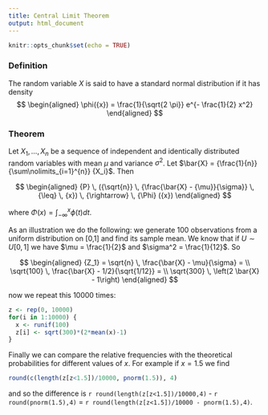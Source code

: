 ---
title: Central Limit Theorem
output: html_document
---

```{r setup, include=FALSE}
knitr::opts_chunk$set(echo = TRUE)
```

### Definition

The random variable $X$ is said to have a standard normal distribution if it has density
$$
\begin{aligned}
\phi({x}) = \frac{1}{\sqrt{2 \pi}} e^{- \frac{1}{2} x^2}
\end{aligned}
$$

### Theorem
Let $X_1,...,X_n$ be a sequence of independent and identically distributed random variables with mean $\mu$ and variance $\sigma^2$. Let $\bar{X} = {\frac{1}{n}} {\sum\nolimits_{i=1}^{n}} {X_i}$. Then

$$
\begin{aligned}
{P} \, ({\sqrt{n}} \, {\frac{\bar{X} - {\mu}}{\sigma}} \, {\leq} \, {x}) \, {\rightarrow} \, {\Phi} ({x})
\end{aligned}
$$

where $\Phi ({x}) = \int_{-\infty}^{x} \phi (t)dt$.

As an illustration we do the following: we generate 100 observations from a uniform distribution on [0,1] and find its sample mean. We know that if $U \sim U[0,1]$ we have $\mu = \frac{1}{2}$ and $\sigma^2 = \frac{1}{12}$. So

$$
\begin{aligned}
{Z_1} = \sqrt{n} \, \frac{\bar{X} - \mu}{\sigma} = \\
\sqrt{100} \, \frac{\bar{X} - 1/2}{\sqrt{1/12}} = \\
\sqrt{300} \, \left(2 \bar{X} - 1\right)
\end{aligned}
$$

now we repeat this 10000 times:

```{r}
z <- rep(0, 10000)
for(i in 1:10000) {
  x <- runif(100)
  z[i] <- sqrt(300)*(2*mean(x)-1)
}
```

Finally we can compare the relative frequencies with the theoretical probabilities for different values of $x$. For example  if $x = 1.5$ we find

```{r}
round(c(length(z[z<1.5])/10000, pnorm(1.5)), 4)
```

and so the difference is `r round(length(z[z<1.5])/10000,4)` - `r round(pnorm(1.5),4)` = `r round(length(z[z<1.5])/10000 - pnorm(1.5),4)`.



